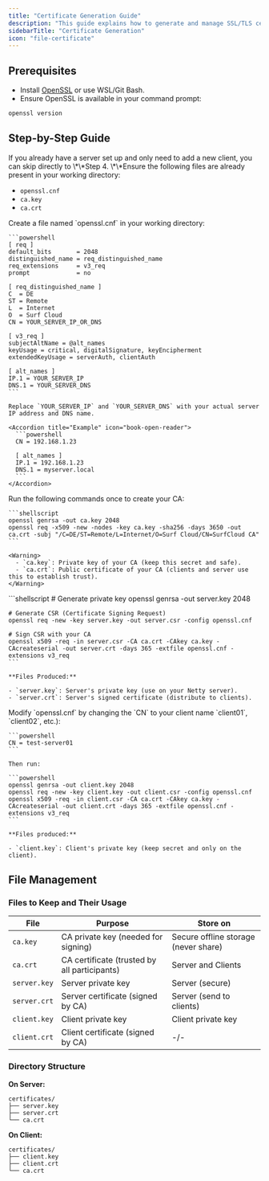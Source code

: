 ```yaml
---
title: "Certificate Generation Guide"
description: "This guide explains how to generate and manage SSL/TLS certificates for your Netty-based server and clients using OpenSSL. Properly generated certificates ensure secure communication between your server and clients."
sidebarTitle: "Certificate Generation"
icon: "file-certificate"
---
```


## Prerequisites

- Install [OpenSSL](https://slproweb.com/products/Win32OpenSSL.html) or use WSL/Git Bash.
- Ensure OpenSSL is available in your command prompt:

```bash
openssl version
```

## **Step-by-Step Guide**

<Note>
  If you already have a server set up and only need to add a new client, you can skip directly to \*\*Step 4. \*\*Ensure the following files are already present in your working directory:

  - `openssl.cnf`
  - `ca.key`
  - `ca.crt`
</Note>

<Steps>
  <Step title="Create an OpenSSL Configuration File">
    Create a file named `openssl.cnf` in your working directory:

    ```powershell
    [ req ]
    default_bits       = 2048
    distinguished_name = req_distinguished_name
    req_extensions     = v3_req
    prompt             = no
    
    [ req_distinguished_name ]
    C  = DE
    ST = Remote
    L  = Internet
    O  = Surf Cloud
    CN = YOUR_SERVER_IP_OR_DNS
    
    [ v3_req ]
    subjectAltName = @alt_names
    keyUsage = critical, digitalSignature, keyEncipherment
    extendedKeyUsage = serverAuth, clientAuth
    
    [ alt_names ]
    IP.1 = YOUR_SERVER_IP
    DNS.1 = YOUR_SERVER_DNS
    ```

    Replace `YOUR_SERVER_IP` and `YOUR_SERVER_DNS` with your actual server IP address and DNS name.

    <Accordion title="Example" icon="book-open-reader">
      ```powershell
      CN = 192.168.1.23
      
      [ alt_names ]
      IP.1 = 192.168.1.23
      DNS.1 = myserver.local
      ```
    </Accordion>
  </Step>
  <Step title="Generate Your Own Certificate Authority (CA)">
    Run the following commands once to create your CA:

    ```shellscript
    openssl genrsa -out ca.key 2048
    openssl req -x509 -new -nodes -key ca.key -sha256 -days 3650 -out ca.crt -subj "/C=DE/ST=Remote/L=Internet/O=Surf Cloud/CN=SurfCloud CA"
    ```

    <Warning>
      - `ca.key`: Private key of your CA (keep this secret and safe).
      - `ca.crt`: Public certificate of your CA (clients and server use this to establish trust).
    </Warning>
  </Step>
  <Step title="Generate Server Certificate">
    ```shellscript
    # Generate private key
    openssl genrsa -out server.key 2048
    
    # Generate CSR (Certificate Signing Request)
    openssl req -new -key server.key -out server.csr -config openssl.cnf
    
    # Sign CSR with your CA
    openssl x509 -req -in server.csr -CA ca.crt -CAkey ca.key -CAcreateserial -out server.crt -days 365 -extfile openssl.cnf -extensions v3_req
    ```

    **Files Produced:**

    - `server.key`: Server's private key (use on your Netty server).
    - `server.crt`: Server's signed certificate (distribute to clients).
  </Step>
  <Step title="Generate Client Certificates (repeatable for each client)">
    Modify `openssl.cnf` by changing the `CN` to your client name `client01`, `client02`, etc.):

    ```powershell
    CN = test-server01
    ```

    Then run:

    ```powershell
    openssl genrsa -out client.key 2048
    openssl req -new -key client.key -out client.csr -config openssl.cnf
    openssl x509 -req -in client.csr -CA ca.crt -CAkey ca.key -CAcreateserial -out client.crt -days 365 -extfile openssl.cnf -extensions v3_req
    ```

    **Files produced:**

    - `client.key`: Client's private key (keep secret and only on the client).
  </Step>
</Steps>

## File Management

### Files to Keep and Their Usage

| File         | Purpose                                      | Store on                             |
| ------------ | -------------------------------------------- | ------------------------------------ |
| `ca.key`     | CA private key (needed for signing)          | Secure offline storage (never share) |
| `ca.crt`     | CA certificate (trusted by all participants) | Server and Clients                   |
| `server.key` | Server private key                           | Server (secure)                      |
| `server.crt` | Server certificate (signed by CA)            | Server (send to clients)             |
| `client.key` | Client private key                           | Client private key                   |
| `client.crt` | Client certificate (signed by CA)            | -/-                                  |

### **Directory Structure**

**On Server:**

```
certificates/
├── server.key
├── server.crt
└── ca.crt
```

**On Client:**

```
certificates/
├── client.key
├── client.crt
└── ca.crt
```